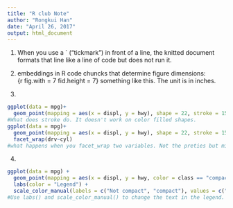 ```yaml
---
title: "R club Note"
author: "Rongkui Han"
date: "April 26, 2017"
output: html_document
---
```

1. When you use a ` ("tickmark") in front of a line, the knitted document formats that line like a line of code but does not run it.  

2. embeddings in R code chuncks that determine figure dimensions:  
{r fig.with = 7 fid.height = 7} something like this. The unit is in inches.  

3. 
```r
ggplot(data = mpg)+
  geom_point(mapping = aes(x = displ, y = hwy), shape = 22, stroke = 15) +
#What does stroke do. It doesn't work on color filled shapes.
ggplot(data = mpg)+
  geom_point(mapping = aes(x = displ, y = hwy), shape = 22, stroke = 15) +
  facet_wrap(drv~cyl)
#what happens when you facet_wrap two variables. Not the preties but might be useful. 
```

4. 
```r
ggplot(data = mpg) +
  geom_point(mapping = aes(x = displ, y = hwy, color = class == "compact"), shape = 22, stroke = 5) +
  labs(color = "Legend") +
  scale_color_manual(labels = c("Not compact", "compact"), values = c("red","blue"))
#Use labs() and scale_color_manual() to change the text in the legend.
```

